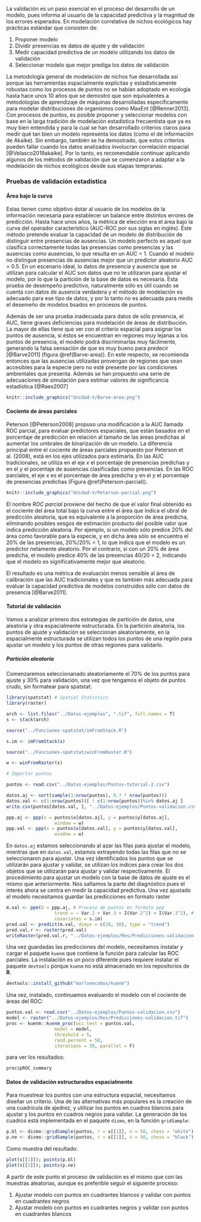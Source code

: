 La validación es un paso esencial en el proceso del desarrollo de un modelo, pues informa al usuario de la capacidad predictiva y la magnitud de los errores esperados. En modelación correlativa de nichos ecológicos hay prácticas estándar que consisten de:

1. Proponer modelo
2. Dividir presencias es datos de ajuste y de validación
3. Medir capacidad predictiva de un modelo utilizando los datos de validación
4. Seleccionar modelo que mejor prediga los datos de validación

La metodología general de modelación de nichos fue desarrollada así porque las herramientas espacialmente explícitas y estadísticamente robustas como los procesos de puntos no se habían adoptado en ecología hasta hace unos 10 años que se demostró que son equivalentes a metodologías de aprendizaje de máquinas desarrolladas específicamente para modelar distribuciones de organismos como MaxEnt [@Renner2013]. Con procesos de puntos, es posible proponer y seleccionar modelos con base en la larga tradición de modelación estadística frecuentista que ya es muy bien entendida y para la cual se han desarrollado criterios claros para medir qué tan bien un modelo representa los datos (como el de información de Akaike). Sin embargo, también se ha demostrado, que estos criterios pueden fallar cuando los datos analizados involucran correlación espacial [@Velasco2019akaike]. Por lo tanto, es recomendable continuar aplicando algunos de los métodos de validación que se comenzaron a adaptar a la modelación de nichos ecológicos desde sus etapas tempranas.

### Pruebas de validación estadística

#### Área bajo la curva

Estas tienen como objetivo dotar al usuario de los modelos de la información necesaria para establecer un balance entre distintos errores de predicción. Hasta hace unos años, la métrica de elección era el área bajo la curva del operador característico (AUC-ROC por sus siglas en inglés). Este método pretende evaluar la capacidad de un modelo de distribución de distinguir entre presencias de ausencias. Un modelo perfecto es aquel que clasifica correctamente todas las presencias como presencias y las ausencias como ausencias, lo que resulta en un AUC = 1. Cuando el modelo no distingue presencias de ausencias mejor que un predictor aleatorio AUC = 0.5. En un escenario ideal, lo datos de presencia y ausencia que se utilizan para calcular el AUC son datos que no te utilizaron para ajustar el modelo, por lo que la partición de la base de datos es necesaria. Esta prueba de desempeño predictivo, naturalmente sólo es útil cuando se cuenta con datos de ausencia verdadera y el método de modelación es adecuado para ese tipo de datos, y por lo tanto no es adecuada para medis el desemeño de modelos bsados en procesos de puntos.

Además de ser una prueba inadecuada para datos de sólo presencia, el AUC, tiene graves deficiencias para modelación de áreas de distribución. La mayor de ellas tiene que ver con el criterio espacial para asignar los puntos de ausencia, si éstos se encuentran en regiones muy lejanas a los puntos de presencia, el modelo podrá discriminarlas muy fácilmente, generando la falsa sensación de que es muy bueno para predecir [@Barve2011] (figura \@ref(Barve-area)). En este respecto, se recomienda entonces que las ausencias utilizadas provengan de regiones que sean accesibles para la especie pero no esté presente por las condiciones ambientales que presenta. Además se han propuesto una serie de adecuaciones de simulación para estimar valores de significancia estadística [@Raes2007]

```r
knitr::include_graphics("Unidad-V/Barve-area.png")
```

#### Cociente de áreas parciales

Peterson [@Peterson2008] propuso una modificación a la AUC llamada ROC parcial, para evaluar predictores espaciales, que están basados en el porcentaje de predicción en relación al tamaño de las áreas predichas al aumentar los umbrales de binarización de un modelo. La diferencia principal entre el cociente de áreas parciales propuesto por Peterson et al. (2008), está en los ejes utilizados para estimarla. En las AUC tradicionales, se utiliza en el eje $x$ el porcentaje de presencias predichas y en el $y$ el pocentaje de ausencias clasificadas como presencias. En las ROC parciales, el eje $x$ es el porcentaje de área predicha y en el $y$ el porcentaje de presencias predichas (Figura \@ref(Peterson-parcial)).

```r
knitr::include_graphics("Unidad-V/Peterson-parcial.png")
```

El nombre *ROC parcial* proviene del hecho de que el valor final obtenido es el cociente del área total bajo la curva entre el área que indica el ubral de predicción aleatoria, que es equivalente a la proporción de área predicha, eliminando posibles sesgos de estimación producto del posible valor que indica predicción aleatoria. Por ejemplo, si un modelo sólo predice 20% del área como favorable para la especie, y en dicha área sólo se encuentra el 20% de las presencias, 20%/20% = 1, lo que indica que el modelo es un predictor netamente aleatorio. Por el contrario, si con un 20% de área predicha, el modelo predice 40% de las presencias 40/20 = 2, indicando que el modelo es significativamente mejor que aleatorio. 

El resultado es una métrica de evaluación menos sensible al área de calibración que las AUC tradicionales y que es también más adecuada para evaluar la capacidad predictiva de modelos construidos sólo con datos de presencia [@Barve2011].

#### Tutorial de validación

Vamos a analizar primero dos estrategias de partición de datos, una aleatoria y otra espacialmente estructurada. En la partición aleatoria, los puntos de ajuste y validación se seleccionan aleatoriamente, en la espacialmente estructurada se utilizan todos los puntos de una región para ajustar un modelo y los puntos de otras regiones para validarlo. 

##### Partición aleatoria

Comenzaremos seleccionanado aleatoriamente el 70% de los puntos para ajuste y 30% para validación, una vez que tengamos el objeto de puntos crudo, sin formatear para spatstat:

```r
library(spatstat) # Spatial Statistics
library(raster)

arch <- list.files("../Datos-ejemplos", ".tif", full.names = T)
s <- stack(arch)

source("../Funciones-spatstat/imFromStack.R")

s.im <- imFromStack(s)

source("../Funciones-spatstat/winFromRaster.R")

w <- winFromRaster(s)

# Importar puntos

puntos <- read.csv("../Datos-ejemplos/Puntos-tutorial-2.csv")
```

```r
datos.aj <- sort(sample(1:nrow(puntos), 0.7 * nrow(puntos)))
datos.val <- c(1:nrow(puntos))[ ! c(1:nrow(puntos))%in% datos.aj ]
write.csv(puntos[datos.val, ], "../Datos-ejemplos/Puntos-validacion.csv", row.names = F)

ppp.aj <- ppp(x = puntos$x[datos.aj], y = puntos$y[datos.aj],
                  window = w)
ppp.val <- ppp(x = puntos$x[datos.val], y = puntos$y[datos.val],
                  window = w)
```

En `datos.aj` estamos seleccionando al azar las filas para ajustar el modelo, mientras que en `datos.val`, estamos extrayendo todas las filas que no se seleccionaron para ajustar. Una vez identificados los puntos que se utilizarán para ajustar y validar, se utilizan los índices para crear los dos objetos que se utilizarán para ajustar y validar respectivamente. El procedimiento para ajustar un modelo con la base de datos de ajuste es el mismo que anteriormente. Nos saltamos la parte del diagnóstico pues el interés ahora se centra en medir la capacidad predictiva. Una vez ajustado el modelo necesitamos guardar las predicciones en formato raster

```r
m.val <- ppm(Q = ppp.aj, # Proceso de puntos en formato ppp
                  trend = ~ Var.2 + Var.3 + I(Var.2^2) + I(Var.3^2), #  Formula del modelo seleccionado
                  covariates = s.im)
pred.val <- predict(m.val, dimyx = c(28, 30), type = "trend")
pred.val.r <- raster(pred.val)
writeRaster(pred.val.r, "../Datos-ejemplos/Res/Predicciones-validacion-aleat", "GTiff")
```

Una vez guardadas las predicciones del modelo, necesitamos instalar y cargar el paquete `kuenm` que contiene la función para calcular las ROC parciales. La instalación es un poco diferente pues requiere instalar el paquete `devtools` porque `kuenm` no está almacenado en los repositorios de **R**.

```r
devtools::install_github("marlonecobos/kuenm")
```

Una vez, instalado, continuamos evaluando el modelo con el cociente de áreas del ROC:

```r
puntos.val <- read.csv("../Datos-ejemplos/Puntos-validacion.csv")
model <- raster("../Datos-ejemplos/Res/Predicciones-validacion.tif")
proc <- kuenm::kuenm_proc(occ.test = puntos.val,
                  model = model,
                  threshold = 5,
                  rand.percent = 50,
                  iterations = 39, parallel = F)
```

para ver los resultados:

```r
proc$pROC_summary
```

#### Datos de validación estructurados espacialmente

Para muestrear los puntos con una estructura espacial, necesitamos diseñar un criterio. Una de las alternativas más populares es la creación de una cuadrícula de ajedrez, y utilizar los puntos en cuadros blancos para ajustar y los puntos en cuadros negros para validar. La generación de los cuadros está implementada en el paquete `dismo`, en la función `gridSample`:

```r
p.bl <- dismo::gridSample(puntos, r = s[[1]], n = 50, chess = "white")
p.ne <- dismo::gridSample(puntos, r = s[[1]], n = 50, chess = "black")
```

Como muestra del resultado:

```r
plot(s[[1]]); points(p.bl)
plot(s[[2]]); points(p.ne)
```

A partir de este punto el proceso de validación es el mismo que con las muestras aleatorias, aunque es preferible seguir el siguiente proceso:

1. Ajustar modelo con puntos en cuadrantes blancos y validar con puntos en cuadrantes negros
2. Ajustar modelo con puntos en cuadrantes negros y validar con puntos en cuadrantes blancos
